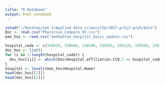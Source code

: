 ```yaml
---
title: "R Notebook"
output: html_notebook
---
```





```r
setwd("~/Desktop/sem 2/Applied data science/Spr2017-proj2-grp9/data")
Doc <- read.csv("Physician_Compare_NY.csv")
man_hos <- read.csv("manhattan_hospital_basic_update.csv")

hospital_code <- c(330024, 330046, 330100, 330101, 330119, 330169, 330199, 330204, 330214, 330240, 330270, 330387)
doc_hos <- list()
for (i in 1:length(hospital_code)) {
  doc_hos[[i]] <- which(Doc$Hospital.affiliation.CCN.1 == hospital_code[i] | Doc$Hospital.affiliation.CCN.2 == hospital_code[i]| Doc$Hospital.affiliation.CCN.3 == hospital_code[i])
}
hospital <- levels(man_hos$Hospital.Name)
head(doc_hos[[1]])
head(doc_hos[[2]])
```

